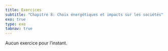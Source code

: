 ```yaml
---
title: Exercices
subtitle: "Chapitre 8: Choix énergétiques et impacts sur les sociétés"
exo: true
type: exo
tabnav: true
---
```

 Aucun exercice pour l'instant.